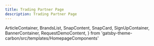 ```yaml
---
title: Trading Partner Page
description: Trading Partner Page
---
```


  ArticleContainer,
  BrandsList,
  SnapContent,
  SnapCard,
  SignUpContainer,
  BannerContainer,
  RequestDemoContent,
} from 'gatsby-theme-carbon/src/templates/HomepageComponents'



<TradingSignUpContainer />
